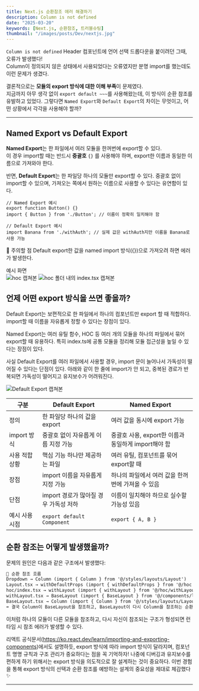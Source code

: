 ```yaml
---
title: Next.js 순환참조 에러 해결하기
description: Column is not defined
date: "2025-03-20"
keywords: [Next.js, 순환참조, 트러블슈팅]
thumbnail: "/images/posts/Dev/nextjs.jpg"
---
```


`Column is not defined`
Header 컴포넌트에 언어 선택 드롭다운을 붙이려던 그때, 오류가 발생했다!  
Column이 정의되지 않은 상태에서 사용되었다는 오류였지만 분명 import를 했는데도 이런 문제가 생겼다.

결론적으로는 **모듈의 export 방식에 대한 이해 부족**이 문제였다.  
지금까지 아무 생각 없이 `export default ~~~`를 사용해왔는데, 이 방식이 순환 참조를 유발하고 있었다.
그렇다면 `Named Export`와 `Default Export`의 차이는 무엇이고, 어떤 상황에서 각각을 사용해야 할까?

---

## Named Export vs Default Export

**Named Export**는 한 파일에서 여러 모듈을 한꺼번에 export할 수 있다.  
이 경우 import할 때는 반드시 **중괄호** `{}` 를 사용해야 하며, export한 이름과 동일한 이름으로 가져와야 한다.

반면, **Default Export**는 한 파일당 하나의 모듈만 export할 수 있다.
중괄호 없이 import할 수 있으며, 가져오는 쪽에서 원하는 이름으로 사용할 수 있다는 유연함이 있다.

```tsx
// Named Export 예시
export function Button() {}
import { Button } from './Button'; // 이름이 정확히 일치해야 함

// Default Export 예시
import Banana from './withAuth'; // 실제 값은 withAuth지만 이름을 Banana로 사용 가능
```

📌 주의할 점
Default export한 값을 named import 방식({})으로 가져오려 하면 에러가 발생한다. 

예시 화면<br/>
![hoc 캡쳐본](/images/posts/Dev/circular-ref-error/hoc.png)
![hoc 폴더 내의 index.tsx 캡쳐본](/images/posts/Dev/circular-ref-error/hoc-index.png)

## 언제 어떤 export 방식을 쓰면 좋을까?
Default Export는 보편적으로 한 파일에서 하나의 컴포넌트만 export 할 때 적합하다.
import할 때 이름을 자유롭게 정할 수 있다는 장점이 있다.

Named Export는 여러 유틸 함수, HOC 등 여러 개의 모듈을 하나의 파일에서 묶어 export할 때 유용하다.
특히 index.ts에 공통 모듈을 정리해 모듈 접근성을 높일 수 있다는 장점이 있다.

사실 Default Export를 여러 파일에서 사용할 경우, import 문이 늘어나서 가독성이 떨어질 수 있다는 단점이 있다.
아래와 같이 한 줄에 import가 안 되고, 중복된 경로가 반복되면 가독성이 떨어지고 유지보수가 어려워진다.

![Default Export 캡쳐본](/images/posts/Dev/circular-ref-error/default_export.png)

| 구분             | Default Export                                 | Named Export                                             |
|------------------|--------------------------------------------------|----------------------------------------------------------|
| 정의             | 한 파일당 하나의 값을 export                    | 여러 값을 동시에 export 가능                             |
| import 방식      | 중괄호 없이 자유롭게 이름 지정 가능             | 중괄호 사용, export한 이름과 동일하게 import해야 함     |
| 사용 적합 상황   | 핵심 기능 하나만 제공하는 파일                 | 여러 유틸, 컴포넌트를 묶어 export할 때                  |
| 장점             | import 이름을 자유롭게 지정 가능                | 하나의 파일에서 여러 값을 한꺼번에 가져올 수 있음       |
| 단점             | import 경로가 많아질 경우 가독성 저하            | 이름이 일치해야 하므로 실수할 가능성 있음               |
| 예시 사용 시점   | `export default Component`                      | `export { A, B }`                                        |


## 순환 참조는 어떻게 발생했을까?
문제의 원인은 다음과 같은 구조에서 발생했다:

```md
📌 순환 참조 흐름
Dropdown → Column (import { Column } from '@/styles/layouts/Layout')
Layout.tsx → withDefaultProps (import { withDefaultProps } from '@/hoc')
hoc/index.tsx → withLayout (import { withLayout } from '@/hoc/withLayout')
withLayout.tsx → BaseLayout (import { BaseLayout } from '@/components/layouts')
BaseLayout.tsx → Column (import { Column } from '@/styles/layouts/Layout')
➡️ 결국 Column이 BaseLayout을 참조하고, BaseLayout이 다시 Column을 참조하는 순환 참조 발생!
```
이처럼 하나의 모듈이 다른 모듈을 참조하고, 다시 자신이 참조되는 구조가 형성되면 런타임 시 참조 에러가 발생할 수 있다.

리액트 공식문서(https://ko.react.dev/learn/importing-and-exporting-components)에서도 설명하듯, export 방식에 따라 import 방식이 달라지며,
컴포넌트 명명 규칙과 구조 관리가 중요하다는 점을 꼭 기억하자!
나중에 디버깅과 유지보수를 편하게 하기 위해서는 export 방식을 의도적으로 잘 설계하는 것이 중요하다. 이번 경험을 통해 export 방식의 선택과 순환 참조를 예방하는 설계의 중요성을 제대로 체감했다✨

---